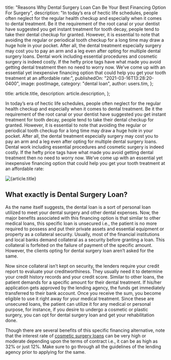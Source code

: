 
  title:
    "Reasons Why Dental Surgery Loan Can Be Your Best Financing Option For Surgery",
  description:
    "In today’s era of hectic life schedules, people often neglect for the regular health checkup and especially when it comes to dental treatment. Be it the requirement of the root canal or your dentist have suggested you get instant treatment for tooth decay, people tend to take their dental checkup for granted. However, it is essential to note that avoiding the regular or periodical tooth checkup for a long time may draw a huge hole in your pocket. After all, the dental treatment especially surgery may cost you to pay an arm and a leg even after opting for multiple dental surgery loans. Dental work including essential procedures and cosmetic surgery is indeed costly. If the hefty price tags have what made you avoid getting dental treatment then no need to worry now. We’ve come up with an essential yet inexpensive financing option that could help you get your tooth treatment at an affordable rate:",
  publishedOn: "2021-03-16T13:28:20-0400",
  image: postImage,
  category: "dental loan",
  author: users.tim,
};

  title: article.title,
  description: article.description,
};


In today’s era of hectic life schedules, people often neglect for the regular health checkup and especially when it comes to dental treatment. Be it the requirement of the root canal or your dentist have suggested you get instant treatment for tooth decay, people tend to take their dental checkup for granted. However, it is essential to note that avoiding the regular or periodical tooth checkup for a long time may draw a huge hole in your pocket. After all, the dental treatment especially surgery may cost you to pay an arm and a leg even after opting for multiple dental surgery loans. Dental work including essential procedures and cosmetic surgery is indeed costly. If the hefty price tags have what made you avoid getting dental treatment then no need to worry now. We’ve come up with an essential yet inexpensive financing option that could help you get your tooth treatment at an affordable rate:

<Image src={postImage} alt={article.title} />

## What exactly is Dental Surgery Loan?

As the name itself suggests, the dental loan is a sort of personal loan utilized to meet your dental surgery and other dental expenses. Now, the major benefits associated with this financing option is that similar to other medical loans, this specific loan is unsecured i.e., the patient is no more required to possess and put their private assets and essential equipment or property as a collateral security. Usually, most of the financial institutions and local banks demand collateral as a security before granting a loan. This collateral is forfeited on the failure of payment of the specific amount. However, the clients opting for dental surgery loan aren’t asked for the same.

Now since collateral isn’t kept on security, the lenders require your credit report to evaluate your creditworthiness. They usually need it to determine your credit history records and your credit score. Similar to other loans, the patient demands for a specific amount for their dental treatment. If his/her application gets approved by the lending agency, the funds get immediately transferred to their bank account. Once you receive the sum, you become eligible to use it right away for your medical treatment. Since these are unsecured loans, the patient can utilize it for any medical or personal purpose, for instance, if you desire to undergo a cosmetic or plastic surgery, you can opt for dental surgery loan and get your rehabilitation done.

Though there are several benefits of this specific financing alternative, note that the interest rate of [cosmetic surgery loans](https://tlc.com.au/) can be very high or moderate depending upon the terms of contract i.e., it can be as high as 32% or just 12%. Make sure to go through all the guidelines of the lending agency prior to applying for the same.
